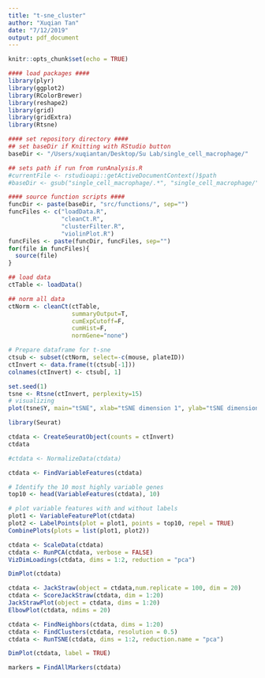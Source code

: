 ```yaml
---
title: "t-sne_cluster"
author: "Xuqian Tan"
date: "7/12/2019"
output: pdf_document
---
```


```r
knitr::opts_chunk$set(echo = TRUE)
```

```r
#### load packages ####
library(plyr)
library(ggplot2)
library(RColorBrewer)
library(reshape2)
library(grid)
library(gridExtra)
library(Rtsne)
```


```r
#### set repository directory ####
## set baseDir if Knitting with RStudio button
baseDir <- "/Users/xuqiantan/Desktop/Su Lab/single_cell_macrophage/"

## sets path if run from runAnalysis.R
#currentFile <- rstudioapi::getActiveDocumentContext()$path
#baseDir <- gsub("single_cell_macrophage/.*", "single_cell_macrophage/", currentFile)

#### source function scripts ####
funcDir <- paste(baseDir, "src/functions/", sep="")
funcFiles <- c("loadData.R",
               "cleanCt.R",
               "clusterFilter.R",
               "violinPlot.R")
funcFiles <- paste(funcDir, funcFiles, sep="")
for(file in funcFiles){
  source(file)
}
```

```r
## load data
ctTable <- loadData()
```


```r
## norm all data
ctNorm <- cleanCt(ctTable, 
                  summaryOutput=T, 
                  cumExpCutoff=F, 
                  cumHist=F, 
                  normGene="none")
```

```r
# Prepare dataframe for t-sne
ctsub <- subset(ctNorm, select=-c(mouse, plateID))
ctInvert <- data.frame(t(ctsub[-1]))
colnames(ctInvert) <- ctsub[, 1]
```

```r
set.seed(1)
tsne <- Rtsne(ctInvert, perplexity=15)
# visualizing
plot(tsne$Y, main="tSNE", xlab="tSNE dimension 1", ylab="tSNE dimension 2", asp = 1, pch = 20, col = "blue")
```

```r
library(Seurat)
```

```r
ctdata <- CreateSeuratObject(counts = ctInvert)
ctdata
```

```r
#ctdata <- NormalizeData(ctdata)
```

```r
ctdata <- FindVariableFeatures(ctdata)

# Identify the 10 most highly variable genes
top10 <- head(VariableFeatures(ctdata), 10)

# plot variable features with and without labels
plot1 <- VariableFeaturePlot(ctdata)
plot2 <- LabelPoints(plot = plot1, points = top10, repel = TRUE)
CombinePlots(plots = list(plot1, plot2))
```


```r
ctdata <- ScaleData(ctdata)
ctdata <- RunPCA(ctdata, verbose = FALSE)
VizDimLoadings(ctdata, dims = 1:2, reduction = "pca")
```


```r
DimPlot(ctdata)
```

```r
ctdata <- JackStraw(object = ctdata,num.replicate = 100, dim = 20)
ctdata <- ScoreJackStraw(ctdata, dim = 1:20)
JackStrawPlot(object = ctdata, dims = 1:20)
ElbowPlot(ctdata, ndims = 20)
```


```r
ctdata <- FindNeighbors(ctdata, dims = 1:20)
ctdata <- FindClusters(ctdata, resolution = 0.5)
ctdata <- RunTSNE(ctdata, dims = 1:2, reduction.name = "pca")
```

```r
DimPlot(ctdata, label = TRUE)
```



```r
markers = FindAllMarkers(ctdata)
```


